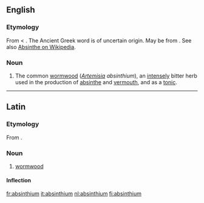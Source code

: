 ==English==

===Etymology===
From {{L.}} {{term|absinthium|lang=la}} < {{AGr.}} {{term|sc=polytonic|ἀψίνθιον|tr=apsinthion|lang=grc}}.  The Ancient Greek word is of uncertain origin. May be from {{Pers.}} {{term|sc=FAchar|اسپند|tr=ispand||wild rue|lang=fa}}. See also [[w:Absinthe#Etymology|Absinthe on Wikipedia]].

===Noun===
{{en-noun|-}}

# {{botany}} The common [[wormwood]] (''[[Artemisia]] absinthium''), an [[intensely]] bitter herb used in the production of [[absinthe]] and [[vermouth]], and as a [[tonic]].

----

==Latin==

===Etymology===
From {{AGr.|la}} {{term|sc=polytonic|ἀψίνθιον|tr=apsinthion|lang=grc}}.

===Noun===
{{la-noun|absinthium|absinthii|absinthiī|n|second}}

# [[wormwood]]

====Inflection====
{{la-decl-2nd-N|absinthi}}

[[fr:absinthium]]
[[it:absinthium]]
[[nl:absinthium]]
[[fi:absinthium]]